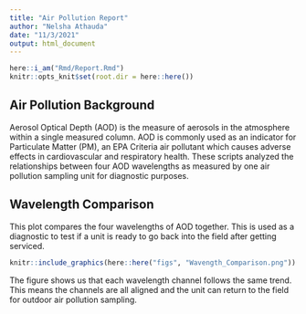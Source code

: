 ---
title: "Air Pollution Report"
author: "Nelsha Athauda"
date: "11/3/2021"
output: html_document
---

```{r, include = FALSE}
here::i_am("Rmd/Report.Rmd")
knitr::opts_knit$set(root.dir = here::here())
```

## Air Pollution Background

Aerosol Optical Depth (AOD) is the measure of aerosols in the atmosphere within a single measured column. AOD is commonly used as an indicator for Particulate Matter (PM), an EPA Criteria air pollutant which causes adverse effects in cardiovascular and respiratory health. These scripts analyzed the relationships between four AOD wavelengths as measured by one air pollution sampling unit for diagnostic purposes.


## Wavelength Comparison

This plot compares the four wavelengths of AOD together. This is used as a diagnostic to test if a unit is ready to go back into the field after getting serviced.

```{r, echo = FALSE}
knitr::include_graphics(here::here("figs", "Wavength_Comparison.png"))
```

The figure shows us that each wavelength channel follows the same trend. This means the channels are all aligned and the unit can return to the field for outdoor air pollution sampling. 


